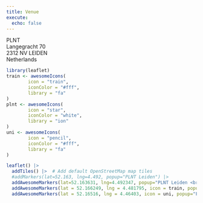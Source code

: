 ```yaml
---
title: Venue
execute: 
  echo: false
---
```


PLNT  
Langegracht 70  
2312 NV LEIDEN  
Netherlands


```r
library(leaflet)
train <- awesomeIcons(
        icon = "train",
        iconColor = "#fff",
        library = "fa"
)
plnt <- awesomeIcons(
        icon = "star",
        iconColor = "white",
        library = "ion"
)
uni <- awesomeIcons(
        icon = "pencil",
        iconColor = "#fff",
        library = "fa"
)

leaflet() |>
  addTiles() |>  # Add default OpenStreetMap map tiles
  #addMarkers(lat=52.163, lng=4.492, popup="PLNT Leiden") |>
  addAwesomeMarkers(lat=52.163631, lng=4.492347, popup="PLNT Leiden <br> Unconference venue", icon = plnt) |>
  addAwesomeMarkers(lat = 52.166249, lng = 4.481795, icon = train, popup="Leiden Central Station") |>
  addAwesomeMarkers(lat = 52.16516, lng = 4.46403, icon = uni, popup="Faculty of Archaeology <br> Leiden University")
```
